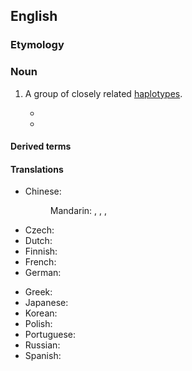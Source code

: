 ==English==
{{wikipedia}}

===Etymology===
{{prefix|en|haplo|group}}

===Noun===
{{en-noun}}

# {{lb|en|genetics}} A group of closely related [[haplotype]]s.
#* {{quote-book|en|title=Introduction to Molecular Immunology|author=Alfred Nisonoff|year=1984|passage=A '''haplogroup''' comprises the genes present on one chromosome.|page=128}}
#* {{quote-journal|en|title=mtDNA Variation of Aboriginal Siberians Reveals Distinct Genetic Affinities with Native Americans|journal=American Journal of Human Genetics|volume=53|page=591|year=1993|passage=The earlier Amerind migration carried with it only four Asian haplotypes, which subsequently evolved into Amerind-specific '''haplogroups''' A, B, C, and D.}}

====Derived terms====
{{der2|en
|subhaplogroup
|parahaplogroup
|interhaplogroup
|intrahaplogroup
|macrohaplogroup
|superhaplogroup}}

====Translations====
{{trans-top|group of haplotypes}}
* Chinese:
*: Mandarin: {{t|cmn|單倍群|sc=Hani}}, {{t|cmn|单倍群|tr=dānbèiqún|sc=Hani}}, {{t|cmn|單體群|sc=Hani}}, {{t|cmn|单体群|tr=dāntǐqún|sc=Hani}}
* Czech: {{t|cs|haploskupina}}
* Dutch: {{t|nl|haplogroep}}
* Finnish: {{t|fi|haploryhmä}}
* French: {{t+|fr|haplogroupe|f}}
* German: {{t|de|Haplogruppe|f}}
{{trans-mid}}
* Greek: {{t+|el|απλοομάδα|f}}
* Japanese: {{t|ja|ハプログループ|tr=hapurogurūpu|sc=Jpan}}
* Korean: {{t|ko|하플로그룹|sc=Kore}}
* Polish: {{t|pl|haplogrupa}}
* Portuguese: {{t|pt|haplogrupo}}
* Russian: {{t+|ru|гаплогру́ппа|f}}
* Spanish: {{t|es|haplogrupo|m}}
{{trans-bottom}}